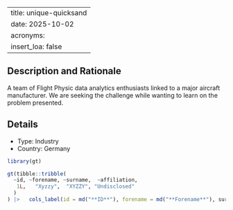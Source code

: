 
---
title: unique-quicksand
date: 2025-10-02
acronyms:
  insert_loa: false
---

## Description and Rationale

A team of Flight Physic data analytics enthusiasts linked to a major aircraft manufacturer. We are seeking the challenge while wanting to learn on the problem presented.

## Details

* Type: Industry
* Country: Germany

```r
library(gt)

gt(tibble::tribble(
  ~id, ~forename, ~surname,  ~affiliation,
   1L,   "Xyzzy",  "XYZZY", "Undisclosed"
  )
) |>   cols_label(id = md("**ID**"), forename = md("**Forename**"), surname ~ md("**Surname**"), affiliation ~ md("**Affiliation**"))
```
